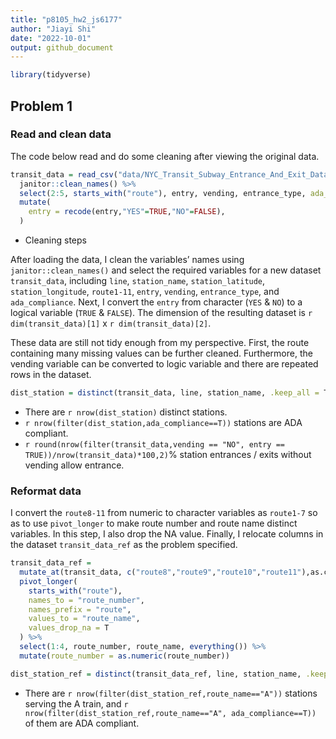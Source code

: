 ```yaml
---
title: "p8105_hw2_js6177"
author: "Jiayi Shi"
date: "2022-10-01"
output: github_document
---
```


```r
library(tidyverse)
```

## Problem 1

### Read and clean data

The code below read and do some cleaning after viewing the original data.
```r
transit_data = read_csv("data/NYC_Transit_Subway_Entrance_And_Exit_Data.csv") %>%
  janitor::clean_names() %>% 
  select(2:5, starts_with("route"), entry, vending, entrance_type, ada_compliance = ada) %>% 
  mutate(
    entry = recode(entry,"YES"=TRUE,"NO"=FALSE),
  )
```

* Cleaning steps

After loading the data, I clean the variables' names using `janitor::clean_names()` and select the required variables for a new dataset `transit_data`, including `line`, `station_name`, `station_latitude`, `station_longitude`, `route1-11`, `entry`, `vending`, `entrance_type`, and `ada_compliance`. Next, I convert the `entry` from character (`YES` & `NO`) to a logical variable (`TRUE` & `FALSE`). The dimension of the resulting dataset is `r dim(transit_data)[1]` x `r dim(transit_data)[2]`. 

These data are still not tidy enough from my perspective. First, the route containing many missing values can be further cleaned. Furthermore, the vending variable can be converted to logic variable and there are repeated rows in the dataset.


```r
dist_station = distinct(transit_data, line, station_name, .keep_all = T)
```

* There are `r nrow(dist_station)` distinct stations.  
* `r nrow(filter(dist_station,ada_compliance==T))` stations are ADA compliant. 
* `r round(nrow(filter(transit_data,vending == "NO", entry == TRUE))/nrow(transit_data)*100,2)`% station entrances / exits without vending allow entrance.

### Reformat data

I convert the `route8-11` from numeric to character variables as `route1-7` so as to use `pivot_longer` to make route number and route name distinct variables. In this step, I also drop the NA value. Finally, I relocate columns in the dataset `transit_data_ref` as the problem specified. 

```r
transit_data_ref = 
  mutate_at(transit_data, c("route8","route9","route10","route11"),as.character) %>% 
  pivot_longer(
    starts_with("route"),
    names_to = "route_number",
    names_prefix = "route",
    values_to = "route_name",
    values_drop_na = T
  ) %>%
  select(1:4, route_number, route_name, everything()) %>% 
  mutate(route_number = as.numeric(route_number))

dist_station_ref = distinct(transit_data_ref, line, station_name, .keep_all = T)
```

* There are `r nrow(filter(dist_station_ref,route_name=="A"))` stations serving the A train, and `r nrow(filter(dist_station_ref,route_name=="A", ada_compliance==T))` of them are ADA compliant.

